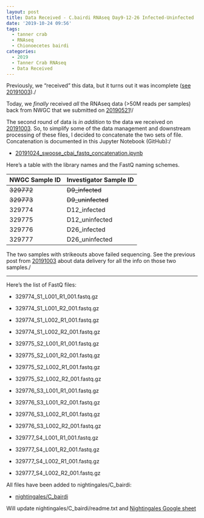 ```yaml
---
layout: post
title: Data Received - C.bairdi RNAseq Day9-12-26 Infected-Uninfected
date: '2019-10-24 09:56'
tags:
  - tanner crab
  - RNAseq
  - Chionoecetes bairdi
categories:
  - 2019
  - Tanner Crab RNAseq
  - Data Received
---
```

Previously, we "received" this data, but it turns out it was incomplete ([see 20191003](https://robertslab.github.io/sams-notebook/posts/2019/2019-10-03-Data-Received---C.bairdi-RNAseq-Day9-12-26-Infected-Uninfected/))./

Today, we _finally_ received _all_ the RNAseq data (>50M reads per samples) back from NWGC that we submitted on [20190521](https://robertslab.github.io/sams-notebook/posts/2019/2019-05-21-Sample-Submission---Tanner-Crab-Infected-vs-Uninfected-RNAseq/)!/

The second round of data is _in addition_ to the data we received on [20191003](https://robertslab.github.io/sams-notebook/posts/2019/2019-10-03-Data-Received---C.bairdi-RNAseq-Day9-12-26-Infected-Uninfected/). So, to simplify some of the data management and downstream processing of these files, I decided to concatenate the two sets of file. Concatenation is documented in this Jupyter Notebook (GitHub):/

- [20191024_swoose_cbai_fastq_concatenation.ipynb](https://github.com/RobertsLab/code/blob/master/notebooks/sam/20191024_swoose_cbai_fastq_concatenation.ipynb)

Here's a table with the library names and the FastQ naming schemes.


| NWGC Sample ID | Investigator Sample ID |
|----------------|------------------------|
| ~~329772~~         | ~~D9_infected~~            |
| ~~329773~~         | ~~D9_uninfected~~          |
| 329774         | D12_infected           |
| 329775         | D12_uninfected         |
| 329776         | D26_infected           |
| 329777         | D26_uninfected         |

The two samples with strikeouts  above failed sequencing. See the previous post from [20191003](https://robertslab.github.io/sams-notebook/posts/2019/2019-10-03-Data-Received---C.bairdi-RNAseq-Day9-12-26-Infected-Uninfected/) about data delivery for all the info on those two samples./

---

Here's the list of FastQ files:

- 329774_S1_L001_R1_001.fastq.gz

- 329774_S1_L001_R2_001.fastq.gz

- 329774_S1_L002_R1_001.fastq.gz

- 329774_S1_L002_R2_001.fastq.gz

- 329775_S2_L001_R1_001.fastq.gz

- 329775_S2_L001_R2_001.fastq.gz

- 329775_S2_L002_R1_001.fastq.gz

- 329775_S2_L002_R2_001.fastq.gz

- 329776_S3_L001_R1_001.fastq.gz

- 329776_S3_L001_R2_001.fastq.gz

- 329776_S3_L002_R1_001.fastq.gz

- 329776_S3_L002_R2_001.fastq.gz

- 329777_S4_L001_R1_001.fastq.gz

- 329777_S4_L001_R2_001.fastq.gz

- 329777_S4_L002_R1_001.fastq.gz

- 329777_S4_L002_R2_001.fastq.gz


All files have been added to nightingales/C_bairdi:

- [nightingales/C_bairdi](https://owl.fish.washington.edu/nightingales/C_bairdi/)

Will update nightingales/C_bairdi/readme.txt and [Nightingales Google sheet](http://b.link/nightingales)
